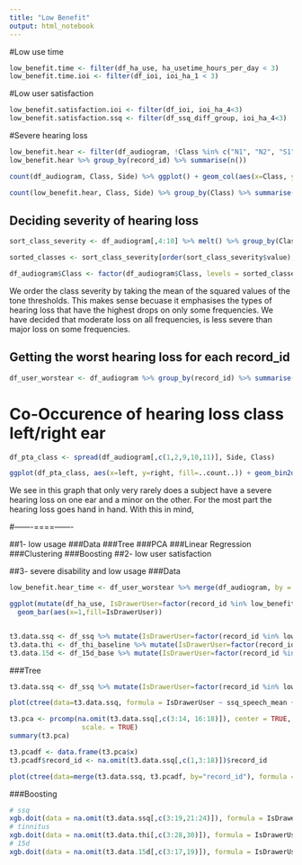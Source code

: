 ```yaml
---
title: "Low Benefit"
output: html_notebook
---
```

#Low use time
```r
low_benefit.time <- filter(df_ha_use, ha_usetime_hours_per_day < 3)
low_benefit.time.ioi <- filter(df_ioi, ioi_ha_1 < 3)
```

#Low user satisfaction
```r
low_benefit.satisfaction.ioi <- filter(df_ioi, ioi_ha_4<3)
low_benefit.satisfaction.ssq <- filter(df_ssq_diff_group, ioi_ha_4<3)
```


#Severe hearing loss
```r
low_benefit.hear <- filter(df_audiogram, !Class %in% c("N1", "N2", "S1")) %>% select(record_id, Class, Side)
low_benefit.hear %>% group_by(record_id) %>% summarise(n())

count(df_audiogram, Class, Side) %>% ggplot() + geom_col(aes(x=Class, y=n, fill=Side), position = "dodge")

count(low_benefit.hear, Class, Side) %>% group_by(Class) %>% summarise(Amount = mean(n))


```

## Deciding severity of hearing loss
```r
sort_class_severity <- df_audiogram[,4:10] %>% melt() %>% group_by(Class, variable) %>% dplyr::summarise(value = mean(value)) %>% group_by(Class) %>% summarise(value=mean(value*value))

sorted_classes <- sort_class_severity[order(sort_class_severity$value),]$Class

df_audiogram$Class <- factor(df_audiogram$Class, levels = sorted_classes, ordered = TRUE)
```
We order the class severity by taking the mean of the squared values of the tone thresholds. This makes sense becuase it emphasises the types of hearing loss that have the highest drops on only some frequencies.
We have decided that moderate loss on all frequencies, is less severe than major loss on some frequencies.

## Getting the worst hearing loss for each record_id
```r
df_user_worstear <- df_audiogram %>% group_by(record_id) %>% summarise(class=max(Class))
```


# Co-Occurence of hearing loss class left/right ear
```r
df_pta_class <- spread(df_audiogram[,c(1,2,9,10,11)], Side, Class)

ggplot(df_pta_class, aes(x=left, y=right, fill=..count..)) + geom_bin2d() + stat_bin2d(geom="text",aes(label=..count..),  stat="count") + guides(fill=guide_legend(title = "Count")) + scale_fill_gradient(na.value="white", low="#eaefff", high = "blue")
```

We see in this graph that only very rarely does a subject have a severe hearing loss on one ear and a minor on the other. For the most part the hearing loss goes hand in hand. With this in mind, 


#-------====-------

##1- low usage
###Data
###Tree
###PCA
###Linear Regression
###Clustering
###Boosting
##2- low user satisfaction

##3- severe disability and low usage
###Data
```r
low_benefit.hear_time <- df_user_worstear %>% merge(df_audiogram, by = "record_id") %>% merge(df_ha_use, by=("record_id")) %>% filter(class > "S1" & ha_usetime_hours_per_day < 3)

ggplot(mutate(df_ha_use, IsDrawerUser=factor(record_id %in% low_benefit.hear_time$record_id))) + 
  geom_bar(aes(x=1,fill=IsDrawerUser))


t3.data.ssq <- df_ssq %>% mutate(IsDrawerUser=factor(record_id %in% low_benefit.hear_time$record_id))
t3.data.thi <- df_thi_baseline %>% mutate(IsDrawerUser=factor(record_id %in% low_benefit.hear_time$record_id))
t3.data.15d <- df_15d_base %>% mutate(IsDrawerUser=factor(record_id %in% low_benefit.hear_time$record_id))
```

###Tree
```r
t3.data.ssq <- df_ssq %>% mutate(IsDrawerUser=factor(record_id %in% low_benefit.hear_time$record_id))

plot(ctree(data=t3.data.ssq, formula = IsDrawerUser ~ ssq_speech_mean + ssq_space_mean + ssq_sound_mean + redcap_event_name))

t3.pca <- prcomp(na.omit(t3.data.ssq[,c(3:14, 16:18)]), center = TRUE,
                  scale. = TRUE)
summary(t3.pca)

t3.pcadf <- data.frame(t3.pca$x)
t3.pcadf$record_id <- na.omit(t3.data.ssq[,c(1,3:18)])$record_id

plot(ctree(data=merge(t3.data.ssq, t3.pcadf, by="record_id"), formula = IsDrawerUser ~ PC1+PC2+PC3+PC4))

```

###Boosting
```r
# ssq
xgb.doit(data = na.omit(t3.data.ssq[,c(3:19,21:24)]), formula = IsDrawerUser ~ .)
# tinnitus
xgb.doit(data = na.omit(t3.data.thi[,c(3:28,30)]), formula = IsDrawerUser ~ .)
# 15d
xgb.doit(data = na.omit(t3.data.15d[,c(3:17,19)]), formula = IsDrawerUser ~ .)
```

